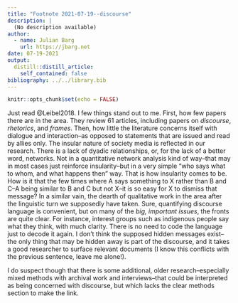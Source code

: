 ```yaml
---
title: "Footnote 2021-07-19--discourse"
description: |
  (No description available)
author:
  - name: Julian Barg
    url: https://jbarg.net
date: 07-19-2021
output:
  distill::distill_article:
    self_contained: false
bibliography: ../../library.bib
---
```


```r
knitr::opts_chunk$set(echo = FALSE)
```

Just read @Leibel2018. I few things stand out to me. First, how few papers there are in the area. They review 61 articles, including papers on _discourse_, _rhetorics_, and _frames_. Then, how little the literature concerns itself with dialogue and interaction--as opposed to statements that are issued and read by allies only. The insular nature of society media is reflected in our research. There is a lack of dyadic relationships, or, for the lack of a better word, networks. Not in a quantitative network analysis kind of way--that may in most cases just reinforce insularity--but in a very simple "who says what to whom, and what happens then" way. That is how insularity comes to be. How is it that the few times where A says something to X rather than B and C--A being similar to B and C but not X--it is so easy for X to dismiss that message? In a similar vain, the dearth of qualitative work in the area after the linguistic turn we supposedly have taken. Sure, quantifying discourse language is convenient, but on many of the _big, important issues_, the fronts are quite clear. For instance, interest groups such as indigenous people say what they think, with much clarity. There is no need to code the language just to decode it again. I don't think the supposed hidden messages exist--the only thing that may be hidden away is part of the discourse, and it takes a good researcher to surface relevant documents (I know this conflicts with the previous sentence, leave me alone!).

I do suspect though that there is some additional, older research--especially mixed methods with archival work and interviews--that could be interpreted as being concerned with discourse, but which lacks the clear methods section to make the link.
